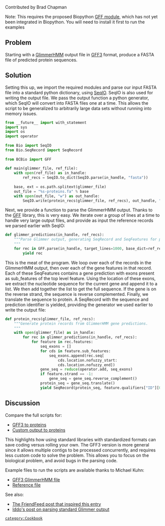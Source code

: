 Contributed by Brad Chapman

Note: This requires the proposed Biopython [http://github.com/chapmanb/bcbb/tree/master/gff/ GFF module], which has not yet been integrated in Biopython. You will need to install it first to run the examples

== Problem ==

Starting with a [http://www.cbcb.umd.edu/software/GlimmerHMM/ GlimmerHMM] output file in [http://www.sequenceontology.org/gff3.shtml GFF3] format, produce a FASTA file of predicted protein sequences.

== Solution ==

Setting this up, we import the required modules and parse our input FASTA file into a standard python dictionary, using [[SeqIO]]. SeqIO is also used for writing the output file. We pass the output function a python generator, which SeqIO will convert into FASTA files one at a time. This allows the script to be generalized to arbitrarily large data sets without running into memory issues.

<source lang=python>
from __future__ import with_statement
import sys
import os
import operator
 
from Bio import SeqIO
from Bio.SeqRecord import SeqRecord
 
from BCBio import GFF
 
def main(glimmer_file, ref_file):
    with open(ref_file) as in_handle:
        ref_recs = SeqIO.to_dict(SeqIO.parse(in_handle, "fasta"))
 
    base, ext = os.path.splitext(glimmer_file)
    out_file = "%s-proteins.fa" % base
    with open(out_file, "w") as out_handle:
        SeqIO.write(protein_recs(glimmer_file, ref_recs), out_handle, "fasta")
</source>

Next, we provide a function to parse the GlimmerHMM output. Thanks to the [[GFF Parsing|GFF]] library, this is very easy. We iterate over a group of lines at a time to handle very large output files, and provide as input the reference records we parsed earlier with SeqIO:

<source lang=python>
def glimmer_predictions(in_handle, ref_recs):
    """Parse Glimmer output, generating SeqRecord and SeqFeatures for predictions
    """
    for rec in GFF.parse(in_handle, target_lines=1000, base_dict=ref_recs):
        yield rec
</source>

This is the meat of the program. We loop over each of the records in the GlimmerHMM output, then over each of the gene features in that record. Each of these SeqFeatures contains a gene prediction with exons present as sub_features of the top level feature. Using the location of these exons, we extract the nucleotide sequence for the current gene and append it to a list. We then add together the list to get the full sequence. If the gene is on the reverse strand, the sequence is reverse complemented. Finally, we translate the sequence to protein. A SeqRecord with the sequence and prediction identifier is yielded, providing the generator we used earlier to write the output file:

<source lang=python>
def protein_recs(glimmer_file, ref_recs):
    """Generate protein records from GlimmerHMM gene predictions.
    """
    with open(glimmer_file) as in_handle:
        for rec in glimmer_predictions(in_handle, ref_recs):
            for feature in rec.features:
                seq_exons = []
                for cds in feature.sub_features:
                    seq_exons.append(rec.seq[
                        cds.location.nofuzzy_start:
                        cds.location.nofuzzy_end])
                gene_seq = reduce(operator.add, seq_exons)
                if feature.strand == -1:
                    gene_seq = gene_seq.reverse_complement()
                protein_seq = gene_seq.translate()
                yield SeqRecord(protein_seq, feature.qualifiers["ID"][0], "", "")
</source>

== Discussion ==

Compare the full scripts for:

* [http://github.com/chapmanb/bcbb/blob/master/biopython/glimmergff_to_proteins.py GFF3 to proteins]
* [http://github.com/chapmanb/bcbb/blob/master/biopython/glimmer_to_proteins.py Custom output to proteins]

This highlights how using standard libraries with standardized formats can save coding versus rolling your own. The GFF3 version is more general since it allows multiple contigs to be processed concurrently, and requires less custom code to solve the problem. This allows you to focus on the biological problem, and avoid bugs in the parsing code.

Example files to run the scripts are available thanks to Michael Kuhn:

* [http://github.com/chapmanb/bcbb/blob/master/biopython/glimmer.gff GFF3 GlimmerHMM file]
* [http://github.com/chapmanb/bcbb/blob/master/biopython/ref.fa Reference file]

See also:

* [http://friendfeed.com/the-life-scientists/553c495e/does-anyone-know-how-to-take-gff3-file-gene The FriendFeed post that inspired this entry]
* [http://bytesizebio.net/index.php/2009/10/29/short-bioinformatics-hacks-glimmer-splitter/ Iddo's post on parsing standard Glimmer output]

 [[category:Cookbook]]